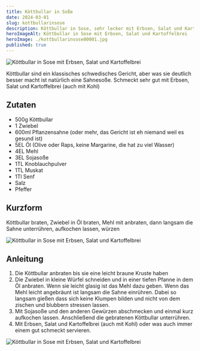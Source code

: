 ```yaml
---
title: Köttbullar in Soße
date: 2024-03-01
slug: kottbullarinsose
description: Köttbullar in Sose, sehr lecker mit Erbsen, Salat und Kartoffelbrei
heroImageAlt: Köttbullar in Sose mit Erbsen, Salat und Kartoffelbrei
heroImage: ./kottbullarinsose00001.jpg
published: true
---
```


![Köttbullar in Sose mit Erbsen, Salat und Kartoffelbrei](./kottbullarinsose00001.jpg)

Köttbullar sind ein klassisches schwedisches Gericht, aber was sie deutlich besser macht ist natürlich eine Sahnesoße. Schmeckt sehr gut mit Erbsen, <Link to="../beste-salasose">Salat</Link> und Kartoffelbrei (auch mit <Link to="../kohlkartoffelbrei">Kohl</Link>)

## Zutaten

* 500g Köttbullar
* 1 Zwiebel
* 600ml Pflanzensahne (oder mehr, das Gericht ist eh niemand weil es gesund ist)
* 5EL Öl (Olive oder Raps, keine Margarine, die hat zu viel Wasser)
* 4EL Mehl
* 3EL Sojasoße
* 1TL Knoblauchpulver
* 1TL Muskat
* 1Tl Senf
* Salz
* Pfeffer


## Kurzform
Köttbullar braten, Zwiebel in Öl braten, Mehl mit anbraten, dann langsam die Sahne unterrühren, aufkochen lassen, würzen

![Köttbullar in Sose mit Erbsen, Salat und Kartoffelbrei](./kottbullarinsose00002.jpg)

## Anleitung

1. Die Köttbullar anbraten bis sie eine leicht braune Kruste haben
2. Die Zwiebel in kleine Würfel schneiden und in einer tiefen Pfanne in dem Öl anbraten. Wenn sie leicht glasig ist das Mehl dazu geben. Wenn das Mehl leicht angebräunt ist langsam die Sahne einrühren. Dabei so langsam gießen dass sich keine Klumpen bilden und nicht von dem zischen und blubbern stressen lassen.
3. Mit Sojasoße und den anderen Gewürzen abschmecken und einmal kurz aufkochen lassen. Anschließend die gebratenen Köttbullar unterrühren.
4. Mit Erbsen, <Link to="../beste-salasose">Salat</Link> und Kartoffelbrei (auch mit <Link to="../kohlkartoffelbrei">Kohl</Link>) oder was auch immer einem gut schmeckt servieren.

![Köttbullar in Sose mit Erbsen, Salat und Kartoffelbrei](./kottbullarinsose00001.jpg)